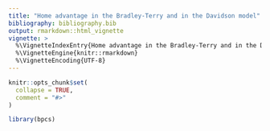 ```yaml
---
title: "Home advantage in the Bradley-Terry and in the Davidson model"
bibliography: bibliography.bib
output: rmarkdown::html_vignette
vignette: >
  %\VignetteIndexEntry{Home advantage in the Bradley-Terry and in the Davidson model}
  %\VignetteEngine{knitr::rmarkdown}
  %\VignetteEncoding{UTF-8}
---
```


```r
knitr::opts_chunk$set(
  collapse = TRUE,
  comment = "#>"
)
```

```r
library(bpcs)
```
